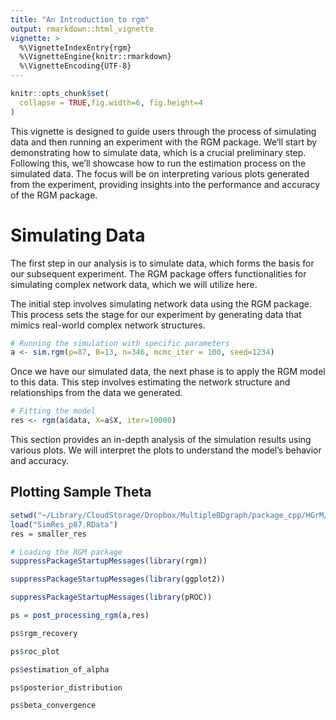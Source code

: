 ```yaml
---
title: "An Introduction to rgm"
output: rmarkdown::html_vignette
vignette: >
  %\VignetteIndexEntry{rgm}
  %\VignetteEngine{knitr::rmarkdown}
  %\VignetteEncoding{UTF-8}
---
```



```r
knitr::opts_chunk$set(
  collapse = TRUE,fig.width=6, fig.height=4
)
```

This vignette is designed to guide users through the process of simulating data and then running an experiment with the RGM package. We'll start by demonstrating how to simulate data, which is a crucial preliminary step. Following this, we'll showcase how to run the estimation process on the simulated data. The focus will be on interpreting various plots generated from the experiment, providing insights into the performance and accuracy of the RGM package.

# Simulating Data

The first step in our analysis is to simulate data, which forms the basis for our subsequent experiment. The RGM package offers functionalities for simulating complex network data, which we will utilize here.

The initial step involves simulating network data using the RGM package. This process sets the stage for our experiment by generating data that mimics real-world complex network structures.


```r
# Running the simulation with specific parameters
a <- sim.rgm(p=87, B=13, n=346, mcmc_iter = 100, seed=1234)
```


Once we have our simulated data, the next phase is to apply the RGM model to this data. This step involves estimating the network structure and relationships from the data we generated.


```r

# Fitting the model
res <- rgm(a$data, X=a$X, iter=10000)

```



This section provides an in-depth analysis of the simulation results using various plots. We will interpret the plots to understand the model's behavior and accuracy.

\begin{equation}
\label{eq:latentprobit}
P({G_{j_1,j_2}}^{(k)}=1~|~G_{j_1,j_2}^{(-k)}, \Theta, w)= 
 \Phi\Big(\alpha_k+{w_{j_1,j_2}}^t    \beta+\mathbf{c}_k^t\sum_{k' \ne k}\mathbf{c}_{k'}1_{\{{G_{j_1,j_2}}^{(k')}=1\}}\Big),
\end{equation}



## Plotting Sample Theta

```r
setwd("~/Library/CloudStorage/Dropbox/MultipleBDgraph/package_cpp/HGrM/HGrM/vignettes")
load("SimRes_p87.RData")
res = smaller_res
```



```r
# Loading the RGM package
suppressPackageStartupMessages(library(rgm))

suppressPackageStartupMessages(library(ggplot2))

suppressPackageStartupMessages(library(pROC))

ps = post_processing_rgm(a,res)

```

```r
ps$rgm_recovery
```

```r
ps$roc_plot
```

```r
ps$estimation_of_alpha
```

```r
ps$posterior_distribution
```

```r
ps$beta_convergence
```

